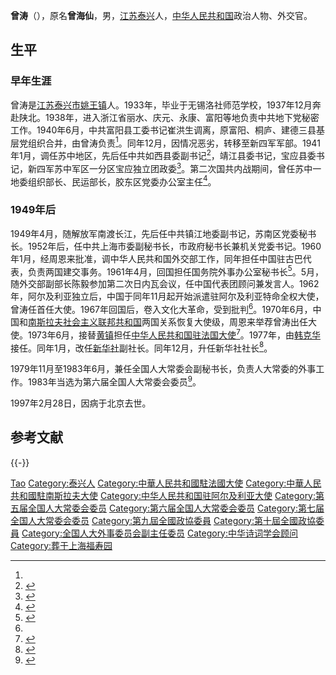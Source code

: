 {{Otheruses|other=名为曾涛的其他人物|曾涛 (赛艇运动员)}}
{{Infobox_officeholder
| name = 曾涛
| image name = 
| width = 150px
| now = [[新华社|新华社]]社长
| period =
| Sex = 男 
| party = {{CPC}}
| Native place =[[江苏|江苏]][[泰兴市|泰兴市]]
| date of birth = 1914年
| date of death = 1997年2月28日
| place of birth ={{ROC-1912}}[[江苏|江苏]][[泰兴市|泰兴市]]
| place of death ={{CHN}}[[北京市|北京市]]
| educate =
| past = 
}}
'''曾涛'''（{{bd|1914年||1997年|2月28日|catIdx=}}），原名'''曾海仙'''，男，[[江苏|江苏]][[泰兴市|泰兴]]人，[[中华人民共和国|中华人民共和国]]政治人物、外交官。

== 生平 ==
=== 早年生涯 ===
曾涛是[[江苏|江苏]][[泰兴市|泰兴市]][[姚王镇|姚王镇]]人。1933年，毕业于无锡洛社师范学校，1937年12月奔赴陕北。1938年，进入浙江省丽水、庆元、永康、富阳等地负责中共地下党秘密工作。1940年6月，中共富阳县工委书记崔洪生调离，原富阳、桐庐、建德三县基层党组织合并，由曾涛负责<ref name=abc />。同年12月，因情况恶劣，转移至新四军军部。1941年1月，调任苏中地区，先后任中共如西县委副书记<ref>{{cite book|author1=徐升明|title=中国共产党高邮历史 第一卷|date=2008年7月|publisher=中共党史出版社|isbn=978-7-5098-0016-4|pages=181|location=北京|accessdate=2015-07-19}}</ref>，靖江县委书记，宝应县委书记，新四军苏中军区一分区宝应独立团政委<ref>{{cite book|author1=廖盖隆|title=毛泽东百科全书|date=1993年10月|publisher=光明日报出版社|isbn=7-80091-484-4|pages=970|location=北京|accessdate=2015-07-19}}</ref>。第二次国共内战期间，曾任苏中一地委组织部长、民运部长，胶东区党委办公室主任<ref>{{cite book|author1=叶绪昌|title=江苏革命史词典|date=1993年5月|publisher=南京大学出版社|isbn=7-305-02105-9|pages=719|location=南京|accessdate=2015-07-19}}</ref>。

=== 1949年后 ===
1949年4月，随解放军南渡长江，先后任中共镇江地委副书记，苏南区党委秘书长。1952年后，任中共上海市委副秘书长，市政府秘书长兼机关党委书记。1960年1月，经周恩来批准，调中华人民共和国外交部工作，同年担任中国驻古巴代表，负责两国建交事务。1961年4月，回国担任国务院外事办公室秘书长<ref name=abc>{{cite book|author1=徐士剑主编；富阳市新四军研究会编|title=新四军在富春江两岸|date=2006年7月|publisher=中共党史出版社|isbn=7-80199-432-9|pages=271-272|location=北京|accessdate=2015-07-19}}</ref>。5月，随外交部副部长陈毅参加第二次日内瓦会议，任中国代表团顾问兼发言人。1962年，阿尔及利亚独立后，中国于同年11月起开始派遣驻阿尔及利亚特命全权大使，曾涛任首任大使。1967年回国后，卷入文化大革命，受到批判<ref name=abc />。1970年6月，中国和[[南斯拉夫社会主义联邦共和国|南斯拉夫社会主义联邦共和国]]两国关系恢复大使级，周恩来举荐曾涛出任大使。1973年6月，接替[[黄镇|黄镇]]担任[[中国驻法国大使列表|中华人民共和国驻法国大使]]<ref>{{cite web|author=中华人民共和国外交部|title=中国驻法兰西共和国历任大使|url=http://www.mfa.gov.cn/chn/pds/ziliao/wjrw/2167/t9253.htm|publisher=中华人民共和国外交部|accessdate=2012-03-03}}</ref>。1977年，由[[韩克华|韩克华]]接任。同年1月，改任[[新华社|新华社]]副社长。同年12月，升任新华社社长<ref>{{cite book|author1=王新全，徐鹏堂|title=1997年的故事|date=2005年7月|publisher=延边大学出版社|isbn=7-5634-2106-8|pages=51-52|location=延吉|accessdate=2015-07-19}}</ref>。

1979年11月至1983年6月，兼任全国人大常委会副秘书长，负责人大常委的外事工作。1983年当选为第六届全国人大常委会委员<ref>{{cite book|author1=马洪才|title=新四军人物志 下集|date=1986年12月|publisher=江苏人民出版社|pages=473|location=南京|accessdate=2015-07-19}}</ref>。    

1997年2月28日，因病于北京去世。

== 参考文献 ==
{{Reflist}}

{{-}}
{{start box}}
{{s-dip}}
{{succession box|[[黄镇|黄镇]]|[[韩克华|韩克华]]|[[中国驻法国大使列表|中华人民共和国驻法国大使]]|1973年6月－1977年2月}}
{{succession box|[[伍修权|伍修权]]|[[张海峰|张海峰]]|[[中国驻塞尔维亚大使列表|中华人民共和国驻南斯拉夫大使]]|1970年8月－1973年4月}}
{{succession box|首任|[[杨琪良|杨琪良]]|[[中国驻阿尔及利亚大使列表|中华人民共和国驻阿尔及利亚大使]]|1962年11月－1966年12月}}
{{end box}}

{{Navboxes 
| title  = 曾涛在[[中华全国新闻工作者协会|中华全国新闻工作者协会]]的职务
| list1  =
{{中华全国新闻工作者协会第二届理事会}}
}}
{{Navboxes
| title  = 曾涛在[[中华诗词学会|中华诗词学会]]的职务
| list1  =
{{中华诗词学会第一届理事会}}
}}

{{Authority control}}

{{DEFAULTSORT:Zeng曾}}
[[Category:曾姓|Tao]]
[[Category:泰兴人|Category:泰兴人]]
[[Category:中華人民共和國駐法國大使|Category:中華人民共和國駐法國大使]]
[[Category:中華人民共和國駐南斯拉夫大使|Category:中華人民共和國駐南斯拉夫大使]]
[[Category:中华人民共和国驻阿尔及利亚大使|Category:中华人民共和国驻阿尔及利亚大使]]
[[Category:第五届全国人大常委会委员|Category:第五届全国人大常委会委员]]
[[Category:第六届全国人大常委会委员|Category:第六届全国人大常委会委员]]
[[Category:第七届全国人大常委会委员|Category:第七届全国人大常委会委员]]
[[Category:第九屆全國政協委員|Category:第九屆全國政協委員]]
[[Category:第十屆全國政協委員|Category:第十屆全國政協委員]]
[[Category:全国人大外事委员会副主任委员|Category:全国人大外事委员会副主任委员]]
[[Category:中华诗词学会顾问|Category:中华诗词学会顾问]]
[[Category:葬于上海福寿园|Category:葬于上海福寿园]]